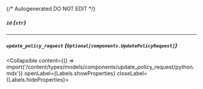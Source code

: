 {/* Autogenerated DO NOT EDIT  */}

##### `id` *{`str`}*

---
##### `update_policy_request` *{`Optional[components.UpdatePolicyRequest]`}*
<Collapsible content={() => import('/content/types/models/components/update_policy_request/python.mdx')} openLabel={Labels.showProperties} closeLabel={Labels.hideProperties}>
</Collapsible>


